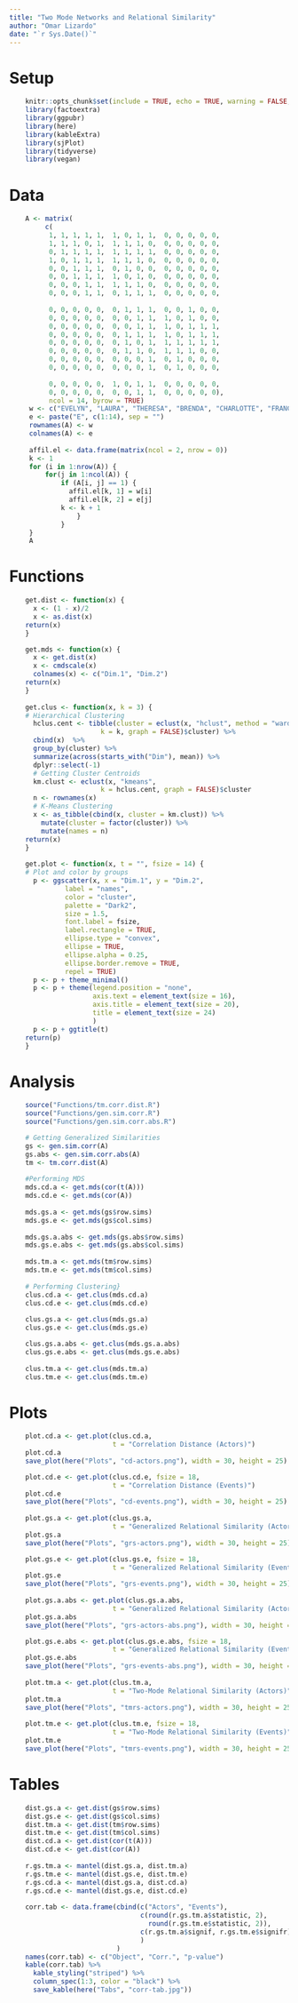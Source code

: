 ```yaml
---
title: "Two Mode Networks and Relational Similarity"
author: "Omar Lizardo"
date: "`r Sys.Date()`"
---
```


# Setup
```r
    knitr::opts_chunk$set(include = TRUE, echo = TRUE, warning = FALSE, message = FALSE)
    library(factoextra)
    library(ggpubr)
    library(here)
    library(kableExtra)
    library(sjPlot)
    library(tidyverse)
    library(vegan)
```

# Data
```r
    A <- matrix(
         c(
          1, 1, 1, 1, 1,  1, 0, 1, 1,  0, 0, 0, 0, 0, 
          1, 1, 1, 0, 1,  1, 1, 1, 0,  0, 0, 0, 0, 0, 
          0, 1, 1, 1, 1,  1, 1, 1, 1,  0, 0, 0, 0, 0, 
          1, 0, 1, 1, 1,  1, 1, 1, 0,  0, 0, 0, 0, 0, 
          0, 0, 1, 1, 1,  0, 1, 0, 0,  0, 0, 0, 0, 0, 
          0, 0, 1, 1, 1,  1, 0, 1, 0,  0, 0, 0, 0, 0, 
          0, 0, 0, 1, 1,  1, 1, 1, 0,  0, 0, 0, 0, 0, 
          0, 0, 0, 1, 1,  0, 1, 1, 1,  0, 0, 0, 0, 0, 
          
          0, 0, 0, 0, 0,  0, 1, 1, 1,  0, 0, 1, 0, 0, 
          0, 0, 0, 0, 0,  0, 0, 1, 1,  1, 0, 1, 0, 0, 
          0, 0, 0, 0, 0,  0, 0, 1, 1,  1, 0, 1, 1, 1,
          0, 0, 0, 0, 0,  0, 1, 1, 1,  1, 0, 1, 1, 1,
          0, 0, 0, 0, 0,  0, 1, 0, 1,  1, 1, 1, 1, 1,
          0, 0, 0, 0, 0,  0, 1, 1, 0,  1, 1, 1, 0, 0,
          0, 0, 0, 0, 0,  0, 0, 0, 1,  0, 1, 0, 0, 0,
          0, 0, 0, 0, 0,  0, 0, 0, 1,  0, 1, 0, 0, 0, 
          
          0, 0, 0, 0, 0,  1, 0, 1, 1,  0, 0, 0, 0, 0,
          0, 0, 0, 0, 0,  0, 0, 1, 1,  0, 0, 0, 0, 0),
          ncol = 14, byrow = TRUE)
     w <- c("EVELYN", "LAURA", "THERESA", "BRENDA", "CHARLOTTE", "FRANCES", "ELEANOR", "RUTH", "VERNE", "MYRA", "KATHERINE", "SYLVIA", "NORA", "HELEN", "OLIVIA", "FLORA", "PEARL", "DOROTHY")
     e <- paste("E", c(1:14), sep = "")
     rownames(A) <- w
     colnames(A) <- e
     
     affil.el <- data.frame(matrix(ncol = 2, nrow = 0))
     k <- 1
     for (i in 1:nrow(A)) {
         for(j in 1:ncol(A)) {
             if (A[i, j] == 1) {
               affil.el[k, 1] = w[i]
               affil.el[k, 2] = e[j]
             k <- k + 1
                 }
             }
     }
     A
```

# Functions

```r
    get.dist <- function(x) {
      x <- (1 - x)/2
      x <- as.dist(x)
    return(x)
    }

    get.mds <- function(x) {
      x <- get.dist(x) 
      x <- cmdscale(x) 
      colnames(x) <- c("Dim.1", "Dim.2")
    return(x)
    }
    
    get.clus <- function(x, k = 3) {
    # Hierarchical Clustering
      hclus.cent <- tibble(cluster = eclust(x, "hclust", method = "ward.D2",
                       k = k, graph = FALSE)$cluster) %>% 
      cbind(x)  %>% 
      group_by(cluster) %>% 
      summarize(across(starts_with("Dim"), mean)) %>% 
      dplyr::select(-1)
      # Getting Cluster Centroids
      km.clust <- eclust(x, "kmeans", 
                       k = hclus.cent, graph = FALSE)$cluster 
      n <- rownames(x)
      # K-Means Clustering
      x <- as_tibble(cbind(x, cluster = km.clust)) %>% 
        mutate(cluster = factor(cluster)) %>% 
        mutate(names = n)
    return(x)    
    }
    
    get.plot <- function(x, t = "", fsize = 14) {
    # Plot and color by groups
      p <- ggscatter(x, x = "Dim.1", y = "Dim.2", 
              label = "names",
              color = "cluster",
              palette = "Dark2",
              size = 1.5,
              font.label = fsize,
              label.rectangle = TRUE,
              ellipse.type = "convex",
              ellipse = TRUE,
              ellipse.alpha = 0.25,
              ellipse.border.remove = TRUE,
              repel = TRUE)
      p <- p + theme_minimal()
      p <- p + theme(legend.position = "none", 
                     axis.text = element_text(size = 16),
                     axis.title = element_text(size = 20),
                     title = element_text(size = 24)
                     )
      p <- p + ggtitle(t)
    return(p)
    }
```

# Analysis
```r
    source("Functions/tm.corr.dist.R")
    source("Functions/gen.sim.corr.R")
    source("Functions/gen.sim.corr.abs.R")

    # Getting Generalized Similarities
    gs <- gen.sim.corr(A)
    gs.abs <- gen.sim.corr.abs(A)
    tm <- tm.corr.dist(A)
    
    #Performing MDS 
    mds.cd.a <- get.mds(cor(t(A)))
    mds.cd.e <- get.mds(cor(A))
    
    mds.gs.a <- get.mds(gs$row.sims)
    mds.gs.e <- get.mds(gs$col.sims)
    
    mds.gs.a.abs <- get.mds(gs.abs$row.sims)
    mds.gs.e.abs <- get.mds(gs.abs$col.sims)
    
    mds.tm.a <- get.mds(tm$row.sims)
    mds.tm.e <- get.mds(tm$col.sims)
    
    # Performing Clustering}
    clus.cd.a <- get.clus(mds.cd.a)
    clus.cd.e <- get.clus(mds.cd.e)
    
    clus.gs.a <- get.clus(mds.gs.a)
    clus.gs.e <- get.clus(mds.gs.e)

    clus.gs.a.abs <- get.clus(mds.gs.a.abs)
    clus.gs.e.abs <- get.clus(mds.gs.e.abs)
    
    clus.tm.a <- get.clus(mds.tm.a)
    clus.tm.e <- get.clus(mds.tm.e)
```
   
# Plots
```r
    plot.cd.a <- get.plot(clus.cd.a, 
                          t = "Correlation Distance (Actors)")
    plot.cd.a
    save_plot(here("Plots", "cd-actors.png"), width = 30, height = 25)

    plot.cd.e <- get.plot(clus.cd.e, fsize = 18,
                          t = "Correlation Distance (Events)")
    plot.cd.e
    save_plot(here("Plots", "cd-events.png"), width = 30, height = 25)
    
    plot.gs.a <- get.plot(clus.gs.a, 
                          t = "Generalized Relational Similarity (Actors)")
    plot.gs.a
    save_plot(here("Plots", "grs-actors.png"), width = 30, height = 25)

    plot.gs.e <- get.plot(clus.gs.e, fsize = 18,
                          t = "Generalized Relational Similarity (Events)")
    plot.gs.e
    save_plot(here("Plots", "grs-events.png"), width = 30, height = 25)
    
    plot.gs.a.abs <- get.plot(clus.gs.a.abs, 
                          t = "Generalized Relational Similarity (Actors)")
    plot.gs.a.abs
    save_plot(here("Plots", "grs-actors-abs.png"), width = 30, height = 25)

    plot.gs.e.abs <- get.plot(clus.gs.e.abs, fsize = 18,
                          t = "Generalized Relational Similarity (Events)")
    plot.gs.e.abs
    save_plot(here("Plots", "grs-events-abs.png"), width = 30, height = 25)
    
    plot.tm.a <- get.plot(clus.tm.a, 
                          t = "Two-Mode Relational Similarity (Actors)")
    plot.tm.a
    save_plot(here("Plots", "tmrs-actors.png"), width = 30, height = 25)
    
    plot.tm.e <- get.plot(clus.tm.e, fsize = 18,
                          t = "Two-Mode Relational Similarity (Events)")
    plot.tm.e
    save_plot(here("Plots", "tmrs-events.png"), width = 30, height = 25)
```
# Tables
```r
    dist.gs.a <- get.dist(gs$row.sims)
    dist.gs.e <- get.dist(gs$col.sims)
    dist.tm.a <- get.dist(tm$row.sims)
    dist.tm.e <- get.dist(tm$col.sims)  
    dist.cd.a <- get.dist(cor(t(A)))
    dist.cd.e <- get.dist(cor(A))
    
    r.gs.tm.a <- mantel(dist.gs.a, dist.tm.a)
    r.gs.tm.e <- mantel(dist.gs.e, dist.tm.e)
    r.gs.cd.a <- mantel(dist.gs.a, dist.cd.a)
    r.gs.cd.e <- mantel(dist.gs.e, dist.cd.e)
    
    corr.tab <- data.frame(cbind(c("Actors", "Events"),
                                 c(round(r.gs.tm.a$statistic, 2), 
                                   round(r.gs.tm.e$statistic, 2)),
                                 c(r.gs.tm.a$signif, r.gs.tm.e$signifr)
                                 )
                           )
    names(corr.tab) <- c("Object", "Corr.", "p-value")
    kable(corr.tab) %>% 
      kable_styling("striped") %>%
      column_spec(1:3, color = "black") %>% 
      save_kable(here("Tabs", "corr-tab.jpg"))
```